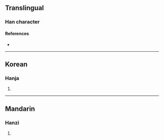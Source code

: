 {{also|璡}}
{{character info/new}}
==Translingual==

===Han character===
{{Han char|rn=96|rad=玉|as=07|sn=11|four=|canj=MGYTT|ids=⿰𤣩进}}

====References====
* {{Han ref|kx=0736.081|hdz=21114.130|uh=740E|ud=29710}}

----

==Korean==

===Hanja===
{{ko-hanja|hangeul=진|eumhun=|rv=jin|mr=chin|y=cin}}

# {{defn|lang=ko|sort=玉07}}

----

==Mandarin==

===Hanzi===
{{cmn-hanzi|pin=[[jīn]] ([[jin1]]), [[jìn]] ([[jin4]])|wg=chin<sup>1</sup>, chin<sup>4</sup>}}

# {{defn|lang=cmn|sort=玉07}}